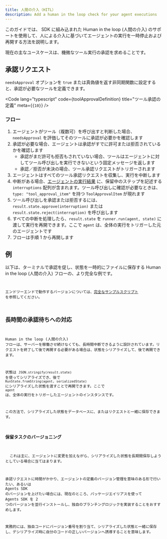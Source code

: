 ```yaml
---
title: 人間の介入（HITL）
description: Add a human in the loop check for your agent executions
---
```



このガイドでは、 SDK に組み込まれた Human in the loop (人間の介入) のサポートを使用して、人による介入に基づいてエージェントの実行を一時停止および再開する方法を説明します。

現在の主なユースケースは、機微なツール実行の承認を求めることです。

## 承認リクエスト

`needsApproval` オプションを `true` または真偽値を返す非同期関数に設定すると、承認が必要なツールを定義できます。

<Code
  lang="typescript"
  code={toolApprovalDefinition}
  title="ツール承認の定義"
  meta={`{10}`}
/>

### フロー

1. エージェントがツール（複数可）を呼び出すと判断した場合、`needsApproval` を評価してそのツールに承認が必要かを確認します
2. 承認が必要な場合、エージェントは承認がすでに許可または拒否されているかを確認します
   - 承認がまだ許可も拒否もされていない場合、ツールはエージェントに対してツール呼び出しを実行できないという固定メッセージを返します
   - 承認／拒否が未決の場合、ツール承認リクエストがトリガーされます
3. エージェントはすべてのツール承認リクエストを収集し、実行を中断します
4. 中断がある場合、[エージェントの実行結果](/openai-agents-js/ja/guides/result) に、保留中のステップを記述する `interruptions` 配列が含まれます。ツール呼び出しに確認が必要なときは、`type: "tool_approval_item"` を持つ `ToolApprovalItem` が現れます
5. ツール呼び出しを承認または拒否するには、`result.state.approve(interruption)` または `result.state.reject(interruption)` を呼び出します
6. すべての中断を処理したら、`result.state` を `runner.run(agent, state)` に渡して実行を再開できます。ここで `agent` は、全体の実行をトリガーした元のエージェントです
7. フローは手順 1 から再開します

## 例

以下は、ターミナルで承認を促し、状態を一時的にファイルに保存する Human in the loop (人間の介入) フローの、より完全な例です。

<Code
  lang="typescript"
  code={humanInTheLoopExample}
  title="Human in the loop (人間の介入)"
/>

エンドツーエンドで動作するバージョンについては、[完全なサンプルスクリプト](https://github.com/openai/openai-agents-js/tree/main/examples/agent-patterns/human-in-the-loop.ts) を参照してください。

## 長時間の承認待ちへの対応

Human in the loop (人間の介入) フローは、サーバーを稼働させ続けなくても、長時間中断できるように設計されています。リクエストを終了して後で再開する必要がある場合は、状態をシリアライズして、後で再開できます。

状態は `JSON.stringify(result.state)` を使ってシリアライズでき、後で `RunState.fromString(agent, serializedState)` にシリアライズした状態を渡すことで再開できます。ここで `agent` は、全体の実行をトリガーしたエージェントのインスタンスです。

この方法で、シリアライズした状態をデータベースに、またはリクエストと一緒に保存できます。

### 保留タスクのバージョニング

<Aside>
  これは主に、エージェントに変更を加えながら、シリアライズした状態を長期間保存しようとしている場合に当てはまります。
</Aside>

承認リクエストに時間がかかり、エージェントの定義のバージョン管理を意味のある形で行いたい、あるいは Agents SDK のバージョンを上げたい場合には、現在のところ、パッケージエイリアスを使って Agents SDK を 2 つのバージョンを並行インストールし、独自のブランチングロジックを実装することをおすすめします。

実務的には、独自コードにバージョン番号を割り当て、シリアライズした状態と一緒に保存し、デシリアライズ時に自分のコードの正しいバージョンへ誘導することを意味します。

